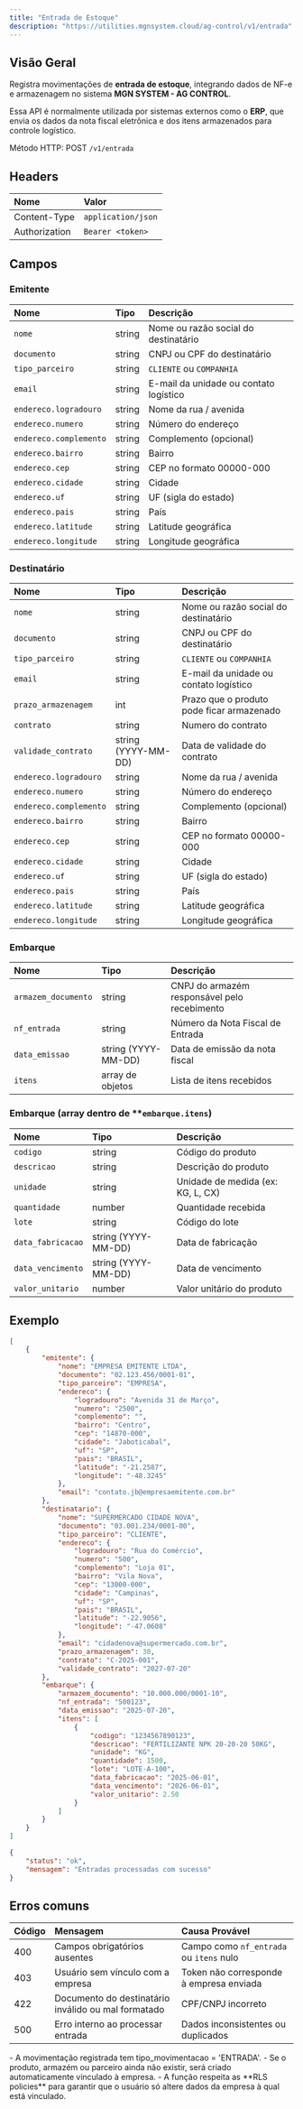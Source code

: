 ```yaml
---
title: "Entrada de Estoque"
description: "https://utilities.mgnsystem.cloud/ag-control/v1/entrada"
---
```


## **Visão Geral**

Registra movimentações de **entrada de estoque**, integrando dados de NF-e e armazenagem no sistema **MGN SYSTEM - AG CONTROL**.

Essa API é normalmente utilizada por sistemas externos como o **ERP**, que envia os dados da nota fiscal eletrônica e dos itens armazenados para controle logístico.

Método HTTP: POST `/v1/entrada`

## Headers

| Nome          | Valor              |
| :------------ | :----------------- |
| Content-Type  | `application/json` |
| Authorization | `Bearer <token>`   |

## Campos

### Emitente

| **Nome**               | **Tipo** | **Descrição**                          |
| :--------------------- | :------- | :------------------------------------- |
| `nome`                 | string   | Nome ou razão social do destinatário   |
| `documento`            | string   | CNPJ ou CPF do destinatário            |
| `tipo_parceiro`        | string   | `CLIENTE` ou `COMPANHIA`               |
| `email`                | string   | E-mail da unidade ou contato logístico |
| `endereco.logradouro`  | string   | Nome da rua / avenida                  |
| `endereco.numero`      | string   | Número do endereço                     |
| `endereco.complemento` | string   | Complemento (opcional)                 |
| `endereco.bairro`      | string   | Bairro                                 |
| `endereco.cep`         | string   | CEP no formato 00000-000               |
| `endereco.cidade`      | string   | Cidade                                 |
| `endereco.uf`          | string   | UF (sigla do estado)                   |
| `endereco.pais`        | string   | País                                   |
| `endereco.latitude`    | string   | Latitude geográfica                    |
| `endereco.longitude`   | string   | Longitude geográfica                   |

### Destinatário

| **Nome**               | **Tipo**            | **Descrição**                             |
| :--------------------- | :------------------ | :---------------------------------------- |
| `nome`                 | string              | Nome ou razão social do destinatário      |
| `documento`            | string              | CNPJ ou CPF do destinatário               |
| `tipo_parceiro`        | string              | `CLIENTE` ou `COMPANHIA`                  |
| `email`                | string              | E-mail da unidade ou contato logístico    |
| `prazo_armazenagem`    | int                 | Prazo que o produto pode ficar armazenado |
| `contrato`             | string              | Numero do contrato                        |
| `validade_contrato`    | string (YYYY-MM-DD) | Data de validade do contrato              |
| `endereco.logradouro`  | string              | Nome da rua / avenida                     |
| `endereco.numero`      | string              | Número do endereço                        |
| `endereco.complemento` | string              | Complemento (opcional)                    |
| `endereco.bairro`      | string              | Bairro                                    |
| `endereco.cep`         | string              | CEP no formato 00000-000                  |
| `endereco.cidade`      | string              | Cidade                                    |
| `endereco.uf`          | string              | UF (sigla do estado)                      |
| `endereco.pais`        | string              | País                                      |
| `endereco.latitude`    | string              | Latitude geográfica                       |
| `endereco.longitude`   | string              | Longitude geográfica                      |

### Embarque

| **Nome**            | **Tipo**            | **Descrição**                                |
| :------------------ | :------------------ | :------------------------------------------- |
| `armazem_documento` | string              | CNPJ do armazém responsável pelo recebimento |
| `nf_entrada`        | string              | Número da Nota Fiscal de Entrada             |
| `data_emissao`      | string (YYYY-MM-DD) | Data de emissão da nota fiscal               |
| `itens`             | array de objetos    | Lista de itens recebidos                     |

### Embarque (array dentro de \*\*`embarque.itens`)

| Nome              | Tipo                | Descrição                         |
| :---------------- | :------------------ | :-------------------------------- |
| `codigo`          | string              | Código do produto                 |
| `descricao`       | string              | Descrição do produto              |
| `unidade`         | string              | Unidade de medida (ex: KG, L, CX) |
| `quantidade`      | number              | Quantidade recebida               |
| `lote`            | string              | Código do lote                    |
| `data_fabricacao` | string (YYYY-MM-DD) | Data de fabricação                |
| `data_vencimento` | string (YYYY-MM-DD) | Data de vencimento                |
| `valor_unitario`  | number              | Valor unitário do produto         |

## **Exemplo**

<RequestExample>

```json body
[
	{
		"emitente": {
			"nome": "EMPRESA EMITENTE LTDA",
			"documento": "02.123.456/0001-01",
			"tipo_parceiro": "EMPRESA",
			"endereco": {
				"logradouro": "Avenida 31 de Março",
				"numero": "2500",
				"complemento": "",
				"bairro": "Centro",
				"cep": "14870-000",
				"cidade": "Jaboticabal",
				"uf": "SP",
				"pais": "BRASIL",
				"latitude": "-21.2587",
				"longitude": "-48.3245"
			},
			"email": "contato.jb@empresaemitente.com.br"
		},
		"destinatario": {
			"nome": "SUPERMERCADO CIDADE NOVA",
			"documento": "03.001.234/0001-00",
			"tipo_parceiro": "CLIENTE",
			"endereco": {
				"logradouro": "Rua do Comércio",
				"numero": "500",
				"complemento": "Loja 01",
				"bairro": "Vila Nova",
				"cep": "13000-000",
				"cidade": "Campinas",
				"uf": "SP",
				"pais": "BRASIL",
				"latitude": "-22.9056",
				"longitude": "-47.0608"
			},
			"email": "cidadenova@supermercado.com.br",
			"prazo_armazenagem": 30,
			"contrato": "C-2025-001",
            "validade_contrato": "2027-07-20"
		},
		"embarque": {
			"armazem_documento": "10.000.000/0001-10",
			"nf_entrada": "500123",
			"data_emissao": "2025-07-20",
			"itens": [
				{
					"codigo": "1234567890123",
					"descricao": "FERTILIZANTE NPK 20-20-20 50KG",
					"unidade": "KG",
					"quantidade": 1500,
					"lote": "LOTE-A-100",
					"data_fabricacao": "2025-06-01",
					"data_vencimento": "2026-06-01",
					"valor_unitario": 2.50
				}
			]
		}
	}
]
```

</RequestExample>

<ResponseExample>

```json 200
{
	"status": "ok",
	"mensagem": "Entradas processadas com sucesso"
}
```

</ResponseExample>

## Erros comuns

| **Código** | **Mensagem**                                        | **Causa Provável**                      |
| :--------- | :-------------------------------------------------- | :-------------------------------------- |
| 400        | Campos obrigatórios ausentes                        | Campo como `nf_entrada` ou `itens` nulo |
| 403        | Usuário sem vínculo com a empresa                   | Token não corresponde à empresa enviada |
| 422        | Documento do destinatário inválido ou mal formatado | CPF/CNPJ incorreto                      |
| 500        | Erro interno ao processar entrada                   | Dados inconsistentes ou duplicados      |

<Note>
  - A movimentação registrada tem tipo_movimentacao = 'ENTRADA'.
  - Se o produto, armazém ou parceiro ainda não existir, será criado automaticamente vinculado à empresa.
  - A função respeita as **RLS policies** para garantir que o usuário só altere dados da empresa à qual está vinculado.
</Note>